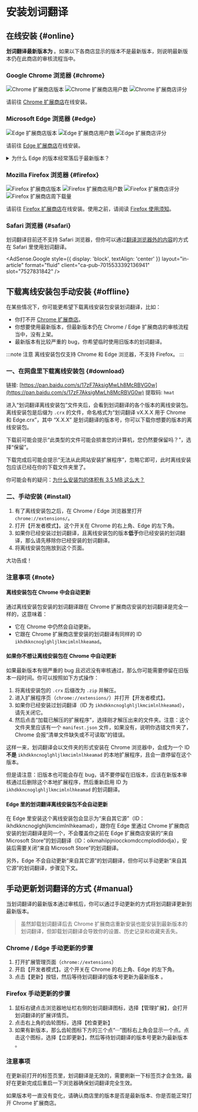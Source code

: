 
# 安装划词翻译

## 在线安装 {#online}

**划词翻译最新版本为 <LatestVersion />**。如果以下各商店显示的版本不是最新版本，则说明最新版本仍在此商店的审核流程当中。

### Google Chrome 浏览器 {#chrome}

![Chrome 扩展商店版本](https://img.shields.io/chrome-web-store/v/ikhdkkncnoglghljlkmcimlnlhkeamad.svg?style=flat-square&label=版本)
![Chrome 扩展商店用户数](https://img.shields.io/chrome-web-store/d/ikhdkkncnoglghljlkmcimlnlhkeamad.svg?style=flat-square&label=用户数高于)
![Chrome 扩展商店评分](https://img.shields.io/chrome-web-store/rating/ikhdkkncnoglghljlkmcimlnlhkeamad?style=flat-square&label=评分)

请前往 [Chrome 扩展商店](https://chrome.google.com/webstore/detail/ikhdkkncnoglghljlkmcimlnlhkeamad)在线安装。

### Microsoft Edge 浏览器 {#edge}

![Edge 扩展商店版本](https://img.shields.io/static/v1?label=版本&message=v8.5.5&color=informational&style=flat-square)
![Edge 扩展商店用户数](https://img.shields.io/static/v1?label=用户数高于&message=80k&color=informational&style=flat-square)
![Edge 扩展商店评分](https://img.shields.io/static/v1?label=评分&message=4.7/5&color=success&style=flat-square)

请前往 [Edge 扩展商店](https://microsoftedge.microsoft.com/addons/detail/oikmahiipjniocckomdccmplodldodja)在线安装。

<details>
  <summary>为什么 Edge 的版本经常落后于最新版本？</summary>
  Edge 扩展商店需要 10 个工作日左右的审核时间，所以 Edge 扩展商店的版本经常比最新版本要落后，你可以用
  Edge 浏览器从 Chrome 扩展商店里安装最新版本，或者通过下面的离线安装包的方式安装。
</details>

### Mozilla Firefox 浏览器 {#firefox}

![Firefox 扩展商店版本](https://img.shields.io/amo/v/hcfy?style=flat-square&label=版本)
![Firefox 扩展商店用户数](https://img.shields.io/amo/users/hcfy?style=flat-square&label=用户数高于)
![Firefox 扩展商店评分](https://img.shields.io/amo/rating/hcfy?style=flat-square&label=评分)
![Firefox 扩展商店周下载量](https://img.shields.io/amo/dw/hcfy?style=flat-square&label=周下载量)

请前往 [Firefox 扩展商店](https://addons.mozilla.org/zh-CN/firefox/addon/hcfy/)在线安装。使用之前，请阅读 [Firefox 使用须知](guides/firefox.md)。

### Safari 浏览器 {#safari}

划词翻译目前还不支持 Safari 浏览器，但你可以通过[翻译浏览器外的内容](guides/extra.mdx)的方式在 Safari 里使用划词翻译。

<AdSense.Google
  style={{ display: 'block', textAlign: 'center' }}
  layout="in-article"
  format="fluid"
  client="ca-pub-7015533392136941"
  slot="7527831842"
/>

## 下载离线安装包手动安装 {#offline}

在某些情况下，你可能更希望下载离线安装包安装划词翻译，比如：

- 你打不开 [Chrome 扩展商店](https://chrome.google.com/webstore/detail/ikhdkkncnoglghljlkmcimlnlhkeamad)。
- 你想要使用最新版本，但最新版本仍在 Chrome / Edge 扩展商店的审核流程当中，没有上架。
- 最新版本有比较严重的 bug，你希望临时使用旧版本的划词翻译。

:::note 注意
离线安装包仅支持 Chrome 和 Edge 浏览器，不支持 Firefox。
:::

### 一、在网盘里下载离线安装包 {#download}

链接: [https://pan.baidu.com/s/17zF7AksigMwLh8McRBVG0w](https://pan.baidu.com/s/17zF7AksigMwLh8McRBVG0w)
提取码: `hmat`

进入“划词翻译离线安装包”文件夹后，会看到划词翻译的各个版本的离线安装包。离线安装包是后缀为 `.crx` 的文件，命名格式为“划词翻译 vX.X.X 用于 Chrome 和 Edge.crx”，其中 “X.X.X” 是划词翻译的版本号，你可以下载你想要的版本的离线安装包。

下载前可能会提示“此类型的文件可能会损害您的计算机，您仍然要保留吗？”，选择“保留”。

下载完成后可能会提示“无法从此网站安装扩展程序”，忽略它即可，此时离线安装包应该已经在你的下载文件夹里了。

你可能会有的疑问：[为什么安装包的体积有 3.5 MB 这么大？](faq.mdx#fat)

### 二、手动安装 {#install}

1. 有了离线安装包之后，在 Chrome / Edge 浏览器里打开 `chrome://extensions/`。
2. 打开【开发者模式】。这个开关在 Chrome 的右上角、Edge 的左下角。
3. 如果你已经安装过划词翻译，且离线安装包的版本**低于**你已经安装的划词翻译，那么请先移除你已经安装的划词翻译。
4. 将离线安装包拖放到这个页面。

大功告成！

### 注意事项 {#note}

#### 离线安装包在 Chrome 中会自动更新

通过离线安装包安装的划词翻译跟在 Chrome 扩展商店安装的划词翻译是完全一样的，这意味着：

- 它在 Chrome 中仍然会自动更新。
- 它跟在 Chrome 扩展商店里安装的划词翻译有同样的 ID `ikhdkkncnoglghljlkmcimlnlhkeamad`。

#### 如果你不想让离线安装包在 Chrome 中自动更新

如果最新版本有很严重的 bug 且迟迟没有审核通过，那么你可能需要停留在旧版本一段时间。你可以按照如下方式操作：

1. 将离线安装包的 `.crx` 后缀改为 `.zip` 并解压。
2. 进入扩展程序页（`chrome://extensions/`）并打开【开发者模式】。
3. 如果你已经安装过划词翻译（ID 为 `ikhdkkncnoglghljlkmcimlnlhkeamad`），请先关闭它。
4. 然后点击“加载已解压的扩展程序”，选择刚才解压出来的文件夹。注意：这个文件夹里应该有一个 `manifest.json` 文件，如果没有，说明你选错文件夹了，Chrome 会报“清单文件缺失或不可读取”的错误。

这样一来，划词翻译会以文件夹的形式安装在 Chrome 浏览器中，会成为一个 ID **不是** `ikhdkkncnoglghljlkmcimlnlhkeamad` 的本地扩展程序，且会一直停留在这个版本。

但是请注意：旧版本也可能会存在 bug，请不要停留在旧版本，应该在新版本审核通过后删除这个本地扩展程序，然后重新启用 ID 为 `ikhdkkncnoglghljlkmcimlnlhkeamad` 的划词翻译。

#### Edge 里的划词翻译离线安装包不会自动更新

在 Edge 里安装这个离线安装包会显示为“来自其它源”（ID：ikhdkkncnoglghljlkmcimlnlhkeamad），跟你在 Edge 里通过 Chrome 扩展商店安装的划词翻译是同一个，不会覆盖你之前在 Edge 扩展商店安装的“来自 Microsoft Store”的划词翻译（ID：oikmahiipjniocckomdccmplodldodja），安装后需要关闭“来自 Microsoft Store”的划词翻译。

另外，Edge 不会自动更新“来自其它源”的划词翻译，但你可以手动更新“来自其它源”的划词翻译，步骤见下文。

## 手动更新划词翻译的方式 {#manual}

当划词翻译的最新版本通过审核后，你可以通过手动更新的方式将划词翻译更新到最新版本。

> 虽然卸载划词翻译后去 Chrome 扩展商店重新安装也能安装到最新版本的划词翻译，但卸载划词翻译会导致你的设置、历史记录和收藏夹丢失。

### Chrome / Edge 手动更新的步骤

1. 打开扩展管理页面（`chrome://extensions`）
2. 开启【开发者模式】。这个开关在 Chrome 的右上角、Edge 的左下角。
3. 点击【更新】按钮，然后等待划词翻译的版本号更新为最新版本 <LatestVersion />。

### Firefox 手动更新的步骤

1. 鼠标右键点击浏览器地址栏右侧的划词翻译图标，选择【管理扩展】，会打开划词翻译的扩展详情页。
2. 点击右上角的齿轮图标，选择【检查更新】
3. 如果有新版本，那么齿轮图标下方的三个点“···”图标右上角会显示一个点。点击这个图标，选择【立即更新】，然后等待划词翻译的版本号更新为最新版本 <LatestVersion />。

### 注意事项

在更新前打开的标签页里，划词翻译是无效的，需要刷新一下标签页才会生效。最好在更新完成后重启一下浏览器确保划词翻译完全生效。

如果版本号一直没有变化，请确认商店里的版本是否是最新版本、你是否能正常打开 Chrome 扩展商店。
